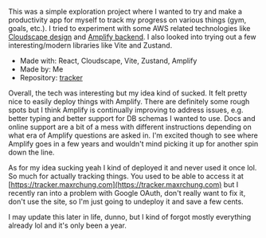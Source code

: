 This was a simple exploration project where I wanted to try and make a
productivity app for myself to track my progress on various things (gym, goals,
etc.). I tried to experiment with some AWS related technologies like [Cloudscape
design](https://cloudscape.design) and [Amplify
backend](https://docs.amplify.aws/javascript/build-a-backend/graphqlapi/set-up-graphql-api/). I also looked into trying out a few interesting/modern libraries like Vite and Zustand.

- Made with: React, Cloudscape, Vite, Zustand, Amplify
- Made by: Me
- Repository: [tracker](https://github.com/maxrchung/tracker)

Overall, the tech was interesting but my idea kind of sucked. It felt pretty
nice to easily deploy things with Amplify. There are definitely some rough spots
but I think Amplify is continually improving to address issues, e.g. better
typing and better support for DB schemas I wanted to use. Docs and online
support are a bit of a mess with different instructions depending on what era of
Amplify questions are asked in. I'm excited though to see where Amplify goes in
a few years and wouldn't mind picking it up for another spin down the line.

As for my idea sucking yeah I kind of deployed it and never used it once lol. So
much for actually tracking things. You used to be able to access it at
[https://tracker.maxrchung.com](https://tracker.maxrchung.com) but I recently
ran into a problem with Google OAuth, don't really want to fix it, don't use the
site, so I'm just going to undeploy it and save a few cents.

I may update this later in life, dunno, but I kind of forgot mostly everything
already lol and it's only been a year.
